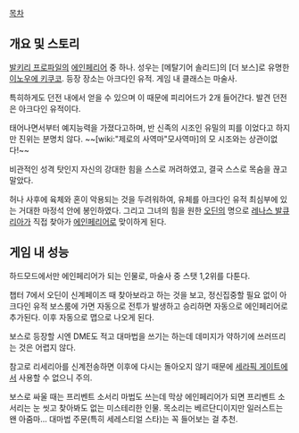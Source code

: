 [[목차]]


== 개요 및 스토리 ==
[[발키리 프로파일]]의 [[에인페리어]] 중 하나. 성우는 [메탈기어 솔리드]의 [더 보스]로 유명한 [[이노우에 키쿠코]].
등장 장소는 아크다인 유적. 게임 내 클래스는 마술사.

특히하게도 던전 내에서 얻을 수 있으며 이 때문에 피리어드가 2개 들어간다. 발견 던전은 아크다인 유적이다.

태어나면서부터 예지능력을 가졌다고하며, 반 신족의 시조인 유밀의 피를 이었다고 하지만 진위는 분명치 않다. ~~[wiki:"제로의 사역마"모사역마]의 모 시조와는 상관이없다!~~

비관적인 성격 탓인지 자신의 강대한 힘을 스스로 꺼려하였고, 결국 스스로 목숨을 끊고 말았다.

허나 사후에 육체와 혼이 악용되는 것을 두려워하여, 유체를 아크다인 유적 최심부에 있는 거대한 마정석 안에 봉인하였다. 
그리고 그녀의 힘을 원한 [[오딘]]의 명으로 [[레나스 발큐리아]]가 직접 찾아가 [[에인페리어]]로 맞이하게 된다.

== 게임 내 성능 ==
하드모드에서만 에인페리어가 되는 인물로, 마술사 중 스탯 1,2위를 다툰다.

챕터 7에서 오딘이 신계페이즈 때 찾아보라고 하는 것을 보고, 정신집중할 필요 없이 아크다인 유적 보스룸에 가면 자동으로 전투가 발생하고 승리하면 자동으로 에인페리어로 추가된다. 이후 자동으로 맵으로 나오게 된다. 

보스로 등장할 시엔 DME도 적고 대마법을 쓰기는 하는데 데미지가 약하기에 쓰러뜨리는 것은 어렵지 않다.

참고로 리세리아를 신계전송하면 이후에 다시는 돌아오지 않기 때문에 [[세라픽 게이트]]에서 사용할 수 없으니 주의. 

보스로 싸울 때는 프리벤트 소서리 마법도 쓰는데 막상 에인페리어가 되면 프리벤트 소서리는 눈 씻고 찾아봐도 없는 미스테리한 인물.
목소리는 베르단디이지만 일러스트는 왠 아줌마... 대마법 주문(특히 세레스티얼 스타)는 꼭 들어보는 걸 추천.
